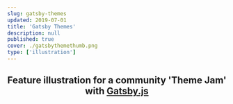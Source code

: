 ```yaml
---
slug: gatsby-themes
updated: 2019-07-01
title: 'Gatsby Themes'
description: null
published: true
cover: ./gatsbythemethumb.png
type: ['illustration']
---
```


<FullWidthImage src="https://res.cloudinary.com/dg3gyk0gu/image/upload/c_scale,w_1800/v1589143413/maggieappleton.com/gatsby-themes/banne.png" />

<Center>

## Feature illustration for a community 'Theme Jam' with <a noTip href="https://www.gatsbyjs.org/">Gatsby.js</a> 

<br />
<br />

<BasicImage src="https://res.cloudinary.com/dg3gyk0gu/image/upload/c_scale,w_80/v1589143408/maggieappleton.com/gatsby-themes/Gatsby_Monogram.png" />

</Center>

<br />
<br />

<FullWidth bgColor="linear-gradient(#9950C3, #6A37A7)" >

<BasicImage src="https://res.cloudinary.com/dg3gyk0gu/image/upload/c_scale,w_600/v1589143411/maggieappleton.com/gatsby-themes/final.png" />

</FullWidth>

<br />
<br />

<BasicImage src="https://res.cloudinary.com/dg3gyk0gu/image/upload/c_scale,w_1000/v1589143416/maggieappleton.com/gatsby-themes/ThemeJamSite.png" />